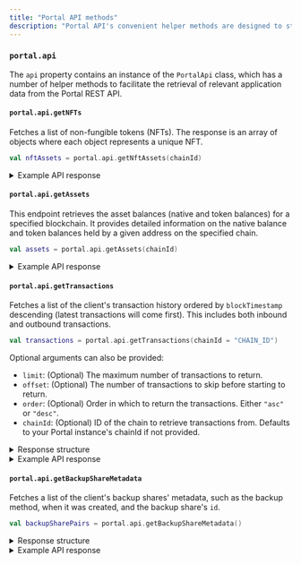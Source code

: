 ```yaml
---
title: "Portal API methods"
description: "Portal API's convenient helper methods are designed to streamline data retrieval from the Portal REST API."
---
```


### `portal.api`

The `api` property contains an instance of the `PortalApi` class, which has a number of helper methods to facilitate the retrieval of relevant application data from the Portal REST API.

#### **`portal.api.getNFTs`**

Fetches a list of non-fungible tokens (NFTs). The response is an array of objects where each object represents a unique NFT.

```kotlin
val nftAssets = portal.api.getNftAssets(chainId)
```

<details>

<summary>Example API response</summary>

Please note that this is purely fictitious response data.

```json
[
  {
    "nftId": "ethereum.0x123abc...def456.1234",
    "name": "Cosmic Kitty #1234",
    "description": "A rare, interstellar feline NFT from the Cosmic Kitties collection.",
    "imageUrl": "https://example.com/images/cosmic-kitty-1234.png",
    "chainId": "eip155:1",
    "contractAddress": "0x123abc...def456",
    "tokenId": "1234",
    "collection": {
      "name": "Cosmic Kitties",
      "description": "A collection of 10,000 unique space-faring felines.",
      "imageUrl": "https://example.com/images/cosmic-kitties-logo.png"
    },
    "lastSale": {
      "price": 1500000000000000000,
      "currency": "ETH",
      "date": "2024-07-15T14:30:00Z"
    },
    "rarity": {
      "rank": 42,
      "score": 0.95
    },
    "floorPrice": {
      "price": 1200000000000000000,
      "currency": "ETH"
    },
    "detailedInfo": {
      "ownerCount": 1,
      "tokenCount": 1,
      "createdDate": "2024-01-01T00:00:00Z",
      "attributes": [
        {
          "traitType": "Fur Color",
          "value": "Nebula Purple",
          "displayType": null
        },
        {
          "traitType": "Eye Color",
          "value": "Starlight Blue",
          "displayType": null
        },
        {
          "traitType": "Accessory",
          "value": "Jetpack",
          "displayType": null
        }
      ],
      "owners": [
        {
          "ownerAddress": "0xabcdef...123456",
          "quantity": 1,
          "firstAcquiredDate": "2024-07-15T14:30:00Z",
          "lastAcquiredDate": "2024-07-15T14:30:00Z"
        }
      ],
      "extendedCollectionInfo": {
        "bannerImageUrl": "https://example.com/images/cosmic-kitties-banner.png",
        "externalUrl": "https://cosmickitties.io",
        "twitterUsername": "@CosmicKitties",
        "discordUrl": "https://discord.gg/cosmickitties",
        "instagramUsername": "@cosmic.kitties",
        "mediumUsername": "@CosmicKittiesNFT",
        "telegramUrl": "https://t.me/cosmickitties",
        "distinctOwnerCount": 8500,
        "distinctNftCount": 10000,
        "totalQuantity": 10000
      },
      "extendedSaleInfo": {
        "fromAddress": "0x98765...fedcba",
        "toAddress": "0xabcdef...123456",
        "priceUsdCents": 270000,
        "transaction": "0xfedcba...987654",
        "marketplaceId": "opensea",
        "marketplaceName": "OpenSea"
      },
      "marketplaceInfo": [
        {
          "marketplaceId": "opensea",
          "marketplaceName": "OpenSea",
          "marketplaceCollectionId": "cosmic-kitties",
          "nftUrl": "https://opensea.io/assets/ethereum/0x123abc...def456/1234",
          "collectionUrl": "https://opensea.io/collection/cosmic-kitties",
          "verified": true,
          "floorPrice": {
            "value": 1200000000000000000,
            "paymentToken": {
              "paymentTokenId": "ethereum",
              "name": "Ethereum",
              "symbol": "ETH",
              "address": null,
              "decimals": 18
            },
            "valueUsdCents": 270000
          }
        }
      ],
      "mediaInfo": {
        "previews": {
          "imageSmallUrl": "https://example.com/images/cosmic-kitty-1234-small.png",
          "imageMediumUrl": "https://example.com/images/cosmic-kitty-1234-medium.png",
          "imageLargeUrl": "https://example.com/images/cosmic-kitty-1234-large.png",
          "imageOpengraphUrl": "https://example.com/images/cosmic-kitty-1234-og.png",
          "blurhash": "L9B4IwofV@of~qofM{of00WB%Mj[",
          "predominantColor": "#8A2BE2"
        },
        "animationUrl": "https://example.com/animations/cosmic-kitty-1234.mp4",
        "backgroundColor": "#000000"
      }
    }
  }
]
```

</details>

#### **`portal.api.getAssets`**

This endpoint retrieves the asset balances (native and token balances) for a specified blockchain. It provides detailed information on the native balance and token balances held by a given address on the specified chain.

```kotlin
val assets = portal.api.getAssets(chainId)
```

<details>

<summary>Example API response</summary>

Please note that this is purely fictitious response data.

```json
{
  "nativeBalance": {
    "balance": "0.10991767582513721",
    "decimals": 18,
    "name": "Ether",
    "rawBalance": "109917675825137210",
    "symbol": "ETH",
    "metadata": {
      "logo": "https://cdn.moralis.io/eth/0x.png",
      "thumbnail": "https://cdn.moralis.io/eth/0x_thumb.png"
    }
  },
  "tokenBalances": [
    {
      "balance": "0.0199",
      "decimals": 18,
      "name": "Wrapped Ether",
      "rawBalance": "19900000000000000",
      "symbol": "WETH",
      "metadata": {
        "tokenAddress": "0xfff9976782d46cc05630d1f6ebab18b2324d6b14",
        "verifiedContract": false,
        "totalSupply": "48148.648311179713152621",
        "rawTotalSupply": "48148648311179713152621",
        "percentageRelativeToTotalSupply": 0.00004133033989114
      }
    }
  ],
  "nfts": [
    {
      "nftId": "ethereum.0x123abc...def456.1234",
      "name": "Cosmic Kitty #1234",
      "description": "A rare, interstellar feline NFT from the Cosmic Kitties collection.",
      "imageUrl": "https://example.com/images/cosmic-kitty-1234.png",
      "chainId": "eip155:1",
      "contractAddress": "0x123abc...def456",
      "tokenId": "1234",
      "collection": {
        "name": "Cosmic Kitties",
        "description": "A collection of 10,000 unique space-faring felines.",
        "imageUrl": "https://example.com/images/cosmic-kitties-logo.png"
      },
      "lastSale": {
        "price": 1500000000000000000,
        "currency": "ETH",
        "date": "2024-07-15T14:30:00Z"
      },
      "rarity": {
        "rank": 42,
        "score": 0.95
      },
      "floorPrice": {
        "price": 1200000000000000000,
        "currency": "ETH"
      },
      "detailedInfo": {
        "ownerCount": 1,
        "tokenCount": 1,
        "createdDate": "2024-01-01T00:00:00Z",
        "attributes": [
          {
            "traitType": "Fur Color",
            "value": "Nebula Purple",
            "displayType": null
          },
          {
            "traitType": "Eye Color",
            "value": "Starlight Blue",
            "displayType": null
          },
          {
            "traitType": "Accessory",
            "value": "Jetpack",
            "displayType": null
          }
        ],
        "owners": [
          {
            "ownerAddress": "0xabcdef...123456",
            "quantity": 1,
            "firstAcquiredDate": "2024-07-15T14:30:00Z",
            "lastAcquiredDate": "2024-07-15T14:30:00Z"
          }
        ],
        "extendedCollectionInfo": {
          "bannerImageUrl": "https://example.com/images/cosmic-kitties-banner.png",
          "externalUrl": "https://cosmickitties.io",
          "twitterUsername": "@CosmicKitties",
          "discordUrl": "https://discord.gg/cosmickitties",
          "instagramUsername": "@cosmic.kitties",
          "mediumUsername": "@CosmicKittiesNFT",
          "telegramUrl": "https://t.me/cosmickitties",
          "distinctOwnerCount": 8500,
          "distinctNftCount": 10000,
          "totalQuantity": 10000
        },
        "extendedSaleInfo": {
          "fromAddress": "0x98765...fedcba",
          "toAddress": "0xabcdef...123456",
          "priceUsdCents": 270000,
          "transaction": "0xfedcba...987654",
          "marketplaceId": "opensea",
          "marketplaceName": "OpenSea"
        },
        "marketplaceInfo": [
          {
            "marketplaceId": "opensea",
            "marketplaceName": "OpenSea",
            "marketplaceCollectionId": "cosmic-kitties",
            "nftUrl": "https://opensea.io/assets/ethereum/0x123abc...def456/1234",
            "collectionUrl": "https://opensea.io/collection/cosmic-kitties",
            "verified": true,
            "floorPrice": {
              "value": 1200000000000000000,
              "paymentToken": {
                "paymentTokenId": "ethereum",
                "name": "Ethereum",
                "symbol": "ETH",
                "address": null,
                "decimals": 18
              },
              "valueUsdCents": 270000
            }
          }
        ],
        "mediaInfo": {
          "previews": {
            "imageSmallUrl": "https://example.com/images/cosmic-kitty-1234-small.png",
            "imageMediumUrl": "https://example.com/images/cosmic-kitty-1234-medium.png",
            "imageLargeUrl": "https://example.com/images/cosmic-kitty-1234-large.png",
            "imageOpengraphUrl": "https://example.com/images/cosmic-kitty-1234-og.png",
            "blurhash": "L9B4IwofV@of~qofM{of00WB%Mj[",
            "predominantColor": "#8A2BE2"
          },
          "animationUrl": "https://example.com/animations/cosmic-kitty-1234.mp4",
          "backgroundColor": "#000000"
        }
      }
    }
  ]
}
```

</details>

#### **`portal.api.getTransactions`**

Fetches a list of the client's transaction history ordered by `blockTimestamp` descending (latest transactions will come first). This includes both inbound and outbound transactions.

```kotlin
val transactions = portal.api.getTransactions(chainId = "CHAIN_ID")
```

<Note>
Optional arguments can also be provided:

* `limit`: (Optional) The maximum number of transactions to return.
* `offset`: (Optional) The number of transactions to skip before starting to return.
* `order`: (Optional) Order in which to return the transactions. Either `"asc"` or `"desc"`.
* `chainId`: (Optional) ID of the chain to retrieve transactions from. Defaults to your Portal instance's chainId if not provided.
</Note>

<details>

<summary>Response structure</summary>

The response from the API request is a JSON array of objects. Each object represents a unique transaction and consists of the following fields:

* `blockNum`: A string representing the hexadecimal number of the block in which the transaction occurred.
* `uniqueId`: A unique string that uniquely identifies this transaction. It is constructed from the transaction's hash and category.
* `hash`: A string that represents the hash of the transaction. This hash can be used as a unique identifier for the transaction on the blockchain.
* `from`: A string that represents the address of the sender of the transaction.
* `to`: A string that represents the address of the receiver of the transaction.
* `value`: A floating-point number that represents the value of the transaction in the asset type mentioned in the `asset` field.
* `erc721TokenId`: This field is null for non-ERC721 transactions. For ERC721 transactions, this field contains the unique identifier of the ERC721 token.
* `erc1155Metadata`: This field is null for non-ERC1155 transactions. For ERC1155 transactions, this field contains any metadata associated with the ERC1155 token.
* `tokenId`: This field is null for non-token transactions. For token transactions, it represents the unique identifier of the token involved in the transaction.
* `asset`: A string that represents the type of asset that was transferred in the transaction. For example, the asset type could be "ETH" when transferring ETH from one address to another one.
* `category`: A string that represents the category of the transaction. Can be any of the following: "external", "internal", "erc20", "erc721", "erc1155", or "specialnft".
* `rawContract`: An object that contains raw contract details:
  * `value`: A hexadecimal string representing the raw value of the transaction.
  * `address`: The address of the contract. This is null for non-contract transactions.
  * `decimal`: A hexadecimal string representing the number of decimal places that the `value` field should be calculated to.
* `metadata`: An object that contains additional details about the transaction:
  * `blockTimestamp`: Timestamp of the block from which the transaction event originated (ISO-formatted timestamp).
* `chainId`: An integer denoting the blockchain network identifier.

In Kotlin, this function returns `List<Transaction>`.

</details>

<details>

<summary>Example API response</summary>

Please note that this is purely fictitious response data.

```json
[
  {
    "blockNum": "0x1a2b3c",
    "uniqueId": "0xabc123def456ghi789jkl012mno345pqr678stu901vwx234yza567b:internal",
    "hash": "0xabc123def456ghi789jkl012mno345pqr678stu901vwx234yza567b",
    "from": "0x1b2c3d4e5f6a7b8c9d0e1f2a3b4c5d6e7f8a9b0",
    "to": "0x0a9b8c7d6e5f4a3b2c1d0e9f8a7b6c5d4e3f2a1",
    "value": 0.257842,
    "erc721TokenId": null,
    "erc1155Metadata": null,
    "tokenId": null,
    "asset": "ETH",
    "category": "internal",
    "rawContract": {
      "value": "0x37fa23dbc90000",
      "address": null,
      "decimal": "0x12"
    },
    "metadata": {
      "blockTimestamp": "2023-08-30T23:11:24.000Z"
    }
  },
  {
    "blockNum": "0x2b3c4d",
    "uniqueId": "0xdef456ghi789jkl012mno345pqr678stu901vwx234yza567bca123:internal",
    "hash": "0xdef456ghi789jkl012mno345pqr678stu901vwx234yza567bca123",
    "from": "0x2c3d4e5f6a7b8c9d0e1f2a3b4c5d6e7f8a9b0c1",
    "to": "0x1a9b8c7d6e5f4a3b2c1d0e9f8a7b6c5d4e3f2a1",
    "value": 0.367925,
    "erc721TokenId": null,
    "erc1155Metadata": null,
    "tokenId": null,
    "asset": "ETH",
    "category": "internal",
    "rawContract": {
      "value": "0x50ca24dbfc4000",
      "address": null,
      "decimal": "0x12"
    },
    "metadata": {
      "blockTimestamp": "2023-08-30T23:11:24.000Z"
    }
  }
]
```

</details>

#### **`portal.api.getBackupShareMetadata`**

Fetches a list of the client's backup shares' metadata, such as the backup method, when it was created, and the backup share's `id`.

```kotlin
val backupSharePairs = portal.api.getBackupShareMetadata()
```

<details>

<summary>Response structure</summary>

The response is a JSON array of backup share pairs. Each backup share pair object provides information about the backup method, when it was created, and its `id`.

Each backup share pair object contains the following fields:

* `backupMethod`: A string representing the backup method that was used for this backup run. One of: `CUSTOM`, `GDRIVE`, `ICLOUD`, `PASSWORD`, `PASSKEY`, or `UNKNOWN`.
* `id`: A string representing the "backup share pair ID" for the client's specific backup run. This is the same ID that can be found within the backup share JSON string we send to your `/backup` webhook endpoint.
* `createdAt`: A string representing the datetime that the backup was created.

Note: This endpoint only returns back backup shares' metadata that successfully completed the backup process.

In Kotlin, the completion handler returns `List<BackupSharePair>`.

</details>

<details>

<summary>Example API response</summary>

Please note that this is purely fictitious response data.

```json
[
  {
    "backupMethod": "UNKNOWN", // Legacy (v1-v5)
    "id": "cuid1",
    "createdAt": "2023-11-28T21:55:13.630Z"
  },
  {
    "backupMethod": "PASSWORD",
    "id": "cuid2",
    "createdAt": "2023-11-28T21:55:13.630Z"
  },
  {
    "backupMethod": "GDRIVE",
    "id": "cuid3",
    "createdAt": "2023-11-28T21:55:13.630Z"
  },
  {
    "backupMethod": "ICLOUD",
    "id": "cuid4",
    "createdAt": "2023-11-28T21:55:13.630Z"
  },
  {
    "backupMethod": "PASSKEY",
    "id": "cuid5",
    "createdAt": "2023-11-28T21:55:13.630Z"
  },
]
```

</details>
